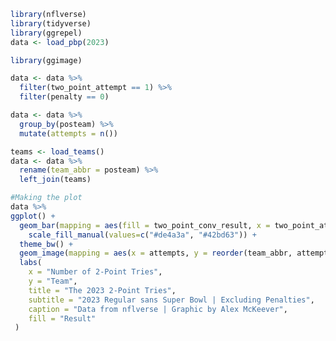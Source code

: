 ```r
library(nflverse)
library(tidyverse)
library(ggrepel)
data <- load_pbp(2023)
```

```r
library(ggimage)
```

```r
data <- data %>% 
  filter(two_point_attempt == 1) %>%
  filter(penalty == 0)
```

```r
data <- data %>%
  group_by(posteam) %>%
  mutate(attempts = n())
```

```r
teams <- load_teams()
data <- data %>% 
  rename(team_abbr = posteam) %>%
  left_join(teams)
```

```r
#Making the plot
data %>%
ggplot() +
  geom_bar(mapping = aes(fill = two_point_conv_result, x = two_point_attempt, y = reorder(team_abbr, attempts)), position = "stack", stat = "identity") +
    scale_fill_manual(values=c("#de4a3a", "#42bd63")) +
  theme_bw() +
  geom_image(mapping = aes(x = attempts, y = reorder(team_abbr, attempts), image = team_logo_espn), size = 0.08) + 
  labs(
    x = "Number of 2-Point Tries",
    y = "Team",
    title = "The 2023 2-Point Tries",
    subtitle = "2023 Regular sans Super Bowl | Excluding Penalties",
    caption = "Data from nflverse | Graphic by Alex McKeever",
    fill = "Result"
 ) 




```

```         
```
